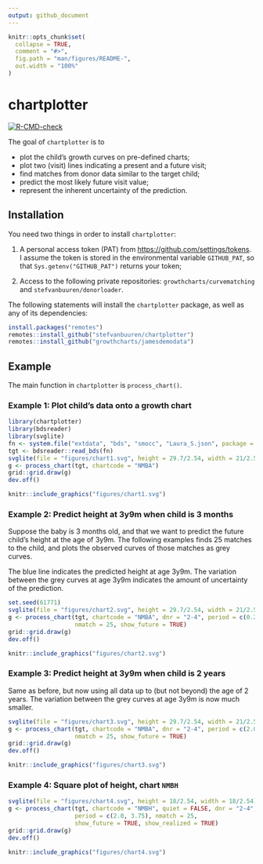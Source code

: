 ```yaml
---
output: github_document
---
```


<!-- README.md is generated from README.Rmd. Please edit that file -->

```r
knitr::opts_chunk$set(
  collapse = TRUE,
  comment = "#>",
  fig.path = "man/figures/README-",
  out.width = "100%"
)
```
# chartplotter

<!-- badges: start -->
[![R-CMD-check](https://github.com/stefvanbuuren/chartplotter/workflows/R-CMD-check/badge.svg)](https://github.com/stefvanbuuren/chartplotter/actions)
<!-- badges: end -->

The goal of `chartplotter` is to

- plot the child's growth curves on pre-defined charts;
- plot two (visit) lines indicating a present and a future visit;
- find matches from donor data similar to the target child;
- predict the most likely future visit value;
- represent the inherent uncertainty of the prediction.

## Installation

You need two things in order to install `chartplotter`:

1. A personal access token (PAT) from
<https://github.com/settings/tokens>. I assume the token is stored in
the environmental variable `GITHUB_PAT`, so that
`Sys.getenv("GITHUB_PAT")` returns your token;

2. Access to the following private repositories:
`growthcharts/curvematching` and `stefvanbuuren/donorloader`.

The following statements will install the `chartplotter` package, as
well as any of its dependencies:

```r
install.packages("remotes")
remotes::install_github("stefvanbuuren/chartplotter")
remotes::install_github("growthcharts/jamesdemodata")
```

## Example

The main function in `chartplotter` is `process_chart()`. 

### Example 1: Plot child's data onto a growth chart

```r
library(chartplotter)
library(bdsreader)
library(svglite)
fn <- system.file("extdata", "bds", "smocc", "Laura_S.json", package = "jamesdemodata")
tgt <- bdsreader::read_bds(fn)
svglite(file = "figures/chart1.svg", height = 29.7/2.54, width = 21/2.54)
g <- process_chart(tgt, chartcode = "NMBA")
grid::grid.draw(g)
dev.off()
```

```r
knitr::include_graphics("figures/chart1.svg")
```

### Example 2: Predict height at 3y9m when child is 3 months

Suppose the baby is 3 months old, and that we want to predict
the future child's height at the age of 3y9m. 
The following examples finds 25 matches to the child, and plots 
the observed curves of those matches as grey curves. 

The blue line indicates the predicted height at age 3y9m. The variation
between the grey curves at age 3y9m indicates the amount of 
uncertainty of the prediction.

```r
set.seed(61771)
svglite(file = "figures/chart2.svg", height = 29.7/2.54, width = 21/2.54)
g <- process_chart(tgt, chartcode = "NMBA", dnr = "2-4", period = c(0.25, 3.75), 
                   nmatch = 25, show_future = TRUE)
grid::grid.draw(g)
dev.off()
```

```r
knitr::include_graphics("figures/chart2.svg")
```

### Example 3: Predict height at 3y9m when child is 2 years

Same as before, but now using all data up to (but not beyond) 
the age of 2 years. The variation between the grey curves at age 3y9m is now much smaller. 


```r
svglite(file = "figures/chart3.svg", height = 29.7/2.54, width = 21/2.54)
g <- process_chart(tgt, chartcode = "NMBA", dnr = "2-4", period = c(2.0, 3.75), 
                   nmatch = 25, show_future = TRUE)
grid::grid.draw(g)
dev.off()
```

```r
knitr::include_graphics("figures/chart3.svg")
```


### Example 4: Square plot of height, chart `NMBH`

```r
svglite(file = "figures/chart4.svg", height = 18/2.54, width = 18/2.54)
g <- process_chart(tgt, chartcode = "NMBH", quiet = FALSE, dnr = "2-4",
                   period = c(2.0, 3.75), nmatch = 25,
                   show_future = TRUE, show_realized = TRUE)
grid::grid.draw(g)
dev.off()
```


```r
knitr::include_graphics("figures/chart4.svg")
```
